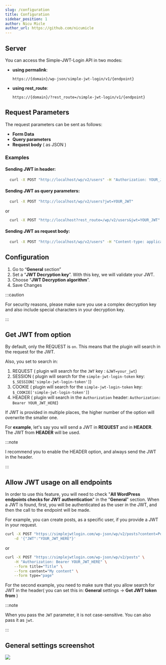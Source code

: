 ```yaml
---
slug: /configuration
title: Configuration
sidebar_position: 1
author: Nicu Micle
author_url: https://github.com/nicumicle
---
```



## Server

You can access the Simple-JWT-Login API in two modes:
  - **using permalink**: 
    ```
    https://{domain}/wp-json/simple-jwt-login/v1/{endpoint}
    ```
  - **using rest_route**: 
    ```
    https://{domain}/?rest_route=/simple-jwt-login/v1/{endpoint}
    ```

## Request Parameters

The request parameters can be sent as follows:
 - **Form Data**
 - **Query parameters**
 - **Request body** ( as JSON )

### Examples

#### Sending JWT in header:
```bash
  curl -X POST "http://localhost/wp/v2/users" -H "Authorization: YOUR_JWT"
```

#### Sending JWT as query parameters:

```bash
  curl -X POST "http://localhost/wp/v2/users?jwt=YOUR_JWT"
```
or

```bash
  curl -X POST "http://localhost?rest_route=/wp/v2/users&jwt=YOUR_JWT"
```

#### Sending JWT as request body:
```bash
  curl -X POST "http://localhost/wp/v2/users" -H "Content-type: application/json" -d '{"JWT":"JYOUR JWT"}'
```
 

## Configuration

1. Go to “**General** section”
2. Set a “**JWT Decryption key**”. With this key, we will validate your JWT.
3. Choose “**JWT Decryption algorithm**”.
4. Save Changes

:::caution

For security reasons, please make sure you use a complex decryption key and also include special characters in your decryption key.

:::


## Get JWT from option
By default, only the REQUEST is `on`.  This means that the plugin will search in the request for the JWT. 

Also, you set to search in: 
1. REQUEST ( plugin will search for the `JWT` key : `&JWT=your_jwt`)
2. SESSION ( plugin will search for the `simple-jwt-login-token` key:  `$_SESSION['simple-jwt-login-token']`)
3. COOKIE ( plugin will search for the `simple-jwt-login-token` key: `$_COOKIE['simple-jwt-login-token']`)
4. HEADER ( plugin will search in the `Authorization` header: `Authorization: Bearer YOUR_JWT_HERE`)

If JWT is provided in multiple places, the higher number of the option will overwrite the smaller one.

For **example**, let's say you will send a JWT in **REQUEST** and in **HEADER**. The JWT from **HEADER** will be used. 

:::note

I recommend you to enable the HEADER option, and always send the JWT in the header.

:::

## Allow JWT usage on all endpoints
 
In order to use this feature, you will need to check "**All WordPress endpoints checks for JWT authentication**" in the "**General**" section.
When a JWT is found, first, you will be authenticated as the user in the JWT, and then the call to the endpoint will be made.

For example, you can create posts, as a specific user, if you provide a JWT in your request.

```bash
curl -X POST "https://simplejwtlogin.com/wp-json/wp/v2/posts?content=PostContent&title=PostTitle" \
    -d '{"JWT":"YOUR_JWT_HERE"}'
```

or 

```bash
curl -X POST "https://simplejwtlogin.com/wp-json/wp/v2/posts" \
    -H "Authorization: Bearer YOUR_JWT_HERE" \
    --form title="Title" \
    --form content="My content" \
    --form type="page"
```

For the second example, you need to make sure that you allow search for JWT in the header( you can set this in: **General** settings -> **Get JWT token from** )

:::note

When you pass the `JWT` parameter, it is not case-sensitive. You can also pass it as `jwt`.

:::

## General settings screenshot

![](https://github.com/nicumicle/simple-jwt-login/blob/master/wordpress.org/assets/screenshot-2.png?raw=true)